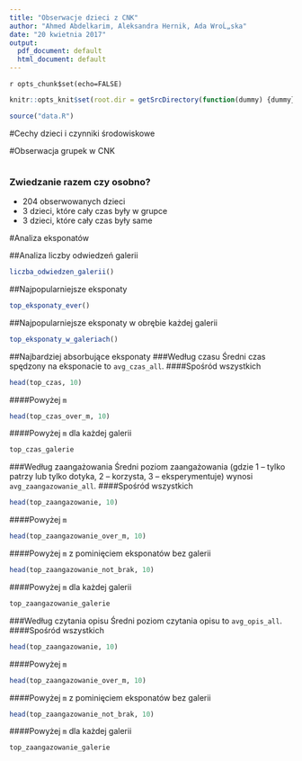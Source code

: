 ```yaml
---
title: "Obserwacje dzieci z CNK"
author: "Ahmed Abdelkarim, Aleksandra Hernik, Ada WroĹ„ska"
date: "20 kwietnia 2017"
output:
  pdf_document: default
  html_document: default
---
```

`r opts_chunk$set(echo=FALSE)`

```r
knitr::opts_knit$set(root.dir = getSrcDirectory(function(dummy) {dummy}))

source("data.R")
```

#Cechy dzieci i czynniki środowiskowe


#Obserwacja grupek w CNK
```r

```
### Zwiedzanie razem czy osobno?
* 204 obserwowanych dzieci
* 3 dzieci, które cały czas były w grupce
* 3 dzieci, które cały czas były same


#Analiza eksponatów

##Analiza liczby odwiedzeń galerii
```r
liczba_odwiedzen_galerii()
```

##Najpopularniejsze eksponaty
```r
top_eksponaty_ever()
```

##Najpopularniejsze eksponaty w obrębie każdej galerii
```r
top_eksponaty_w_galeriach()
```

##Najbardziej absorbujące eksponaty
###Według czasu
Średni czas spędzony na eksponacie to `avg_czas_all`.
####Spośród wszystkich
```r
head(top_czas, 10)
```
####Powyżej `m`
```r
head(top_czas_over_m, 10)
```
####Powyżej `m` dla każdej galerii
```r
top_czas_galerie
```

###Według zaangażowania
Średni poziom zaangażowania (gdzie 1 -- tylko patrzy lub tylko dotyka, 2 -- korzysta, 3 -- eksperymentuje) wynosi `avg_zaangazowanie_all`.
####Spośród wszystkich
```r
head(top_zaangazowanie, 10)
```
####Powyżej `m`
```r
head(top_zaangazowanie_over_m, 10)
```
####Powyżej `m` z pominięciem eksponatów bez galerii
```r
head(top_zaangazowanie_not_brak, 10)
```
####Powyżej `m` dla każdej galerii
```r
top_zaangazowanie_galerie
```

###Według czytania opisu
Średni poziom czytania opisu to `avg_opis_all`.
####Spośród wszystkich
```r
head(top_zaangazowanie, 10)
```
####Powyżej `m`
```r
head(top_zaangazowanie_over_m, 10)
```
####Powyżej `m` z pominięciem eksponatów bez galerii
```r
head(top_zaangazowanie_not_brak, 10)
```
####Powyżej `m` dla każdej galerii
```r
top_zaangazowanie_galerie
```



